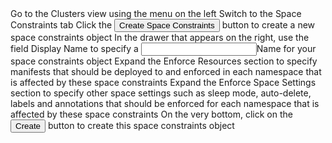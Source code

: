 


<Flow id="create-space-constraints-ui">
  <Step>
    Go to the <NavStep>Clusters</NavStep> view using the menu on the left
  </Step>
  <Step>
    Switch to the <Label>Space Constraints</Label> tab
  </Step>
  <Step>
    Click the <Button>Create Space Constraints</Button> button to create a new space constraints object
  </Step>
  <Step>
    In the drawer that appears on the right, use the field <Label>Display Name</Label> to specify a <Input>Name</Input> for your space constraints object
  </Step>
  <Step>
    Expand the <Expander>Enforce Resources</Expander> section to specify manifests that should be deployed to and enforced in each namespace that is affected by these space constraints
  </Step>
  <Step>
    Expand the <Expander>Enforce Space Settings</Expander> section to specify other space settings such as sleep mode, auto-delete, labels and annotations that should be enforced for each namespace that is affected by these space constraints
  </Step>
  <Step>
    On the very bottom, click on the <Button>Create</Button> button to create this space constraints object
  </Step>
</Flow>